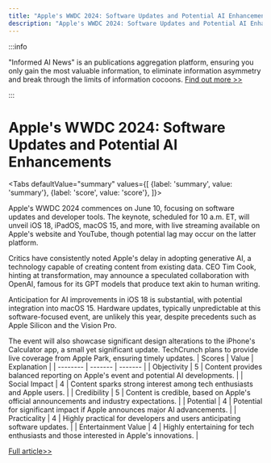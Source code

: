 ```yaml
---
title: "Apple's WWDC 2024: Software Updates and Potential AI Enhancements"
description: "Apple's WWDC 2024: Software Updates and Potential AI Enhancements"
---
```



:::info

"Informed AI News" is an publications aggregation platform, ensuring you only gain the most valuable information, to eliminate information asymmetry and break through the limits of information cocoons.  [Find out more >>](/)

:::

# Apple's WWDC 2024: Software Updates and Potential AI Enhancements


<Tabs
	defaultValue="summary"
	values={[
	{label: 'summary', value: 'summary'},
	{label: 'score', value: 'score'},
]}>
<TabItem value="summary">


Apple's WWDC 2024 commences on June 10, focusing on software updates and developer tools. The keynote, scheduled for 10 a.m. ET, will unveil iOS 18, iPadOS, macOS 15, and more, with live streaming available on Apple's website and YouTube, though potential lag may occur on the latter platform.

Critics have consistently noted Apple's delay in adopting generative AI, a technology capable of creating content from existing data. CEO Tim Cook, hinting at transformation, may announce a speculated collaboration with OpenAI, famous for its GPT models that produce text akin to human writing.

Anticipation for AI improvements in iOS 18 is substantial, with potential integration into macOS 15. Hardware updates, typically unpredictable at this software-focused event, are unlikely this year, despite precedents such as Apple Silicon and the Vision Pro.

The event will also showcase significant design alterations to the iPhone's Calculator app, a small yet significant update. TechCrunch plans to provide live coverage from Apple Park, ensuring timely updates.
</TabItem>
<TabItem value="score">
	| Scores     | Value   | Explanation |
	| -------- | ------- | ------- |
	| Objectivity  | 5    | Content provides balanced reporting on Apple's event and potential AI developments.    |
	| Social Impact | 4     | Content sparks strong interest among tech enthusiasts and Apple users.    |
	| Credibility    | 5    | Content is credible, based on Apple's official announcements and industry expectations.    |
	| Potential    | 4    | Potential for significant impact if Apple announces major AI advancements.    |
	| Practicality    | 4    | Highly practical for developers and users anticipating software updates.    |
	| Entertainment Value    | 4    | Highly entertaining for tech enthusiasts and those interested in Apple's innovations.    |
</TabItem>
</Tabs>

[Full article>>](https://techcrunch.com/2024/06/05/watch-apple-kick-off-wwdc-2024-right-here/)
